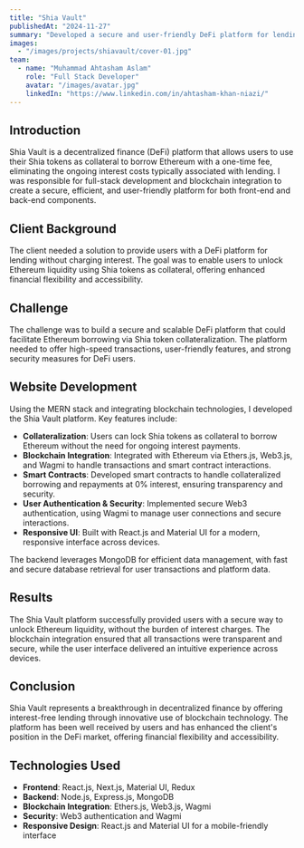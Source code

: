 ```yaml
---
title: "Shia Vault"
publishedAt: "2024-11-27"
summary: "Developed a secure and user-friendly DeFi platform for lending without interest charges, leveraging MERN stack and blockchain technology."
images:
  - "/images/projects/shiavault/cover-01.jpg"
team:
  - name: "Muhammad Ahtasham Aslam"
    role: "Full Stack Developer"
    avatar: "/images/avatar.jpg"
    linkedIn: "https://www.linkedin.com/in/ahtasham-khan-niazi/"
---
```


## Introduction

Shia Vault is a decentralized finance (DeFi) platform that allows users to use their Shia tokens as collateral to borrow Ethereum with a one-time fee, eliminating the ongoing interest costs typically associated with lending. I was responsible for full-stack development and blockchain integration to create a secure, efficient, and user-friendly platform for both front-end and back-end components.

## Client Background

The client needed a solution to provide users with a DeFi platform for lending without charging interest. The goal was to enable users to unlock Ethereum liquidity using Shia tokens as collateral, offering enhanced financial flexibility and accessibility.

## Challenge

The challenge was to build a secure and scalable DeFi platform that could facilitate Ethereum borrowing via Shia token collateralization. The platform needed to offer high-speed transactions, user-friendly features, and strong security measures for DeFi users.

## Website Development

Using the MERN stack and integrating blockchain technologies, I developed the Shia Vault platform. Key features include:

- **Collateralization**: Users can lock Shia tokens as collateral to borrow Ethereum without the need for ongoing interest payments.
- **Blockchain Integration**: Integrated with Ethereum via Ethers.js, Web3.js, and Wagmi to handle transactions and smart contract interactions.
- **Smart Contracts**: Developed smart contracts to handle collateralized borrowing and repayments at 0% interest, ensuring transparency and security.
- **User Authentication & Security**: Implemented secure Web3 authentication, using Wagmi to manage user connections and secure interactions.
- **Responsive UI**: Built with React.js and Material UI for a modern, responsive interface across devices.

The backend leverages MongoDB for efficient data management, with fast and secure database retrieval for user transactions and platform data.

## Results

The Shia Vault platform successfully provided users with a secure way to unlock Ethereum liquidity, without the burden of interest charges. The blockchain integration ensured that all transactions were transparent and secure, while the user interface delivered an intuitive experience across devices.

## Conclusion

Shia Vault represents a breakthrough in decentralized finance by offering interest-free lending through innovative use of blockchain technology. The platform has been well received by users and has enhanced the client's position in the DeFi market, offering financial flexibility and accessibility.

## Technologies Used

- **Frontend**: React.js, Next.js, Material UI, Redux
- **Backend**: Node.js, Express.js, MongoDB
- **Blockchain Integration**: Ethers.js, Web3.js, Wagmi
- **Security**: Web3 authentication and Wagmi
- **Responsive Design**: React.js and Material UI for a mobile-friendly interface

